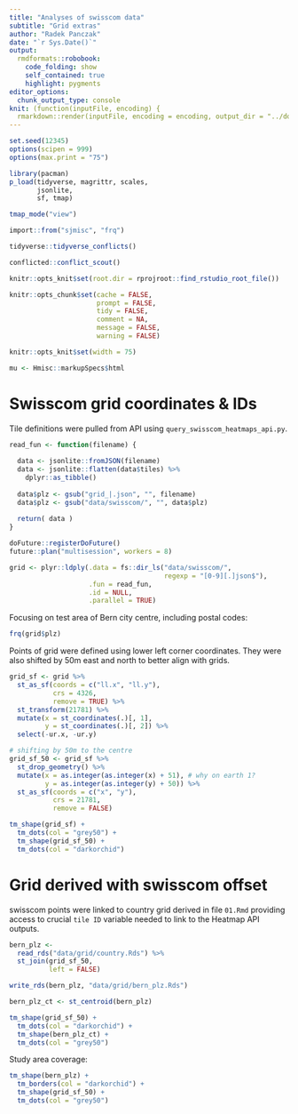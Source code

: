 ```yaml
---
title: "Analyses of swisscom data"
subtitle: "Grid extras"
author: "Radek Panczak"
date: "`r Sys.Date()`"
output:
  rmdformats::robobook:
    code_folding: show
    self_contained: true
    highlight: pygments
editor_options: 
  chunk_output_type: console
knit: (function(inputFile, encoding) {
  rmarkdown::render(inputFile, encoding = encoding, output_dir = "../docs") })
---
```


<!-- ----------------------------------------------------- -->

```r
set.seed(12345)
options(scipen = 999)
options(max.print = "75")

library(pacman)
p_load(tidyverse, magrittr, scales,  
       jsonlite, 
       sf, tmap)

tmap_mode("view")

import::from("sjmisc", "frq")
```

```r
tidyverse::tidyverse_conflicts()

conflicted::conflict_scout()
```

```r
knitr::opts_knit$set(root.dir = rprojroot::find_rstudio_root_file())

knitr::opts_chunk$set(cache = FALSE,
                      prompt = FALSE,
                      tidy = FALSE,
                      comment = NA,
                      message = FALSE,
                      warning = FALSE)

knitr::opts_knit$set(width = 75)

mu <- Hmisc::markupSpecs$html
```

<!-- ----------------------------------------------------- -->

# Swisscom grid coordinates & IDs

Tile definitions were pulled from API using `query_swisscom_heatmaps_api.py`.  

```r
read_fun <- function(filename) {
  
  data <- jsonlite::fromJSON(filename)
  data <- jsonlite::flatten(data$tiles) %>% 
    dplyr::as_tibble()
  
  data$plz <- gsub("grid_|.json", "", filename)
  data$plz <- gsub("data/swisscom/", "", data$plz)
  
  return( data )
}

doFuture::registerDoFuture()
future::plan("multisession", workers = 8)

grid <- plyr::ldply(.data = fs::dir_ls("data/swisscom/", 
                                       regexp = "[0-9][.]json$"),
                    .fun = read_fun,
                    .id = NULL,
                    .parallel = TRUE)
```

Focusing on test area of Bern city centre, including postal codes:  

```r
frq(grid$plz)
```

Points of grid were defined using lower left corner coordinates. They were also shifted by 50m east and north to better align with grids.    

```r
grid_sf <- grid %>% 
  st_as_sf(coords = c("ll.x", "ll.y"), 
           crs = 4326,
           remove = TRUE) %>% 
  st_transform(21781) %>% 
  mutate(x = st_coordinates(.)[, 1],
         y = st_coordinates(.)[, 2]) %>% 
  select(-ur.x, -ur.y)

# shifting by 50m to the centre
grid_sf_50 <- grid_sf %>% 
  st_drop_geometry() %>% 
  mutate(x = as.integer(as.integer(x) + 51), # why on earth 1?
         y = as.integer(as.integer(y) + 50)) %>% 
  st_as_sf(coords = c("x", "y"), 
           crs = 21781,
           remove = FALSE) 
```

```r
tm_shape(grid_sf) + 
  tm_dots(col = "grey50") + 
  tm_shape(grid_sf_50) + 
  tm_dots(col = "darkorchid")
```

<!-- ----------------------------------------------------- -->

# Grid derived with swisscom offset

swisscom points were linked to country grid derived in file `01.Rmd` providing access to crucial `tile ID` variable needed to link to the Heatmap API outputs.  

```r
bern_plz <- 
  read_rds("data/grid/country.Rds") %>% 
  st_join(grid_sf_50,
          left = FALSE)

write_rds(bern_plz, "data/grid/bern_plz.Rds")
```

```r
bern_plz_ct <- st_centroid(bern_plz)

tm_shape(grid_sf_50) + 
  tm_dots(col = "darkorchid") +
  tm_shape(bern_plz_ct) + 
  tm_dots(col = "grey50")
```

Study area coverage:  

```r
tm_shape(bern_plz) + 
  tm_borders(col = "darkorchid") +
  tm_shape(grid_sf_50) + 
  tm_dots(col = "grey50")
```
